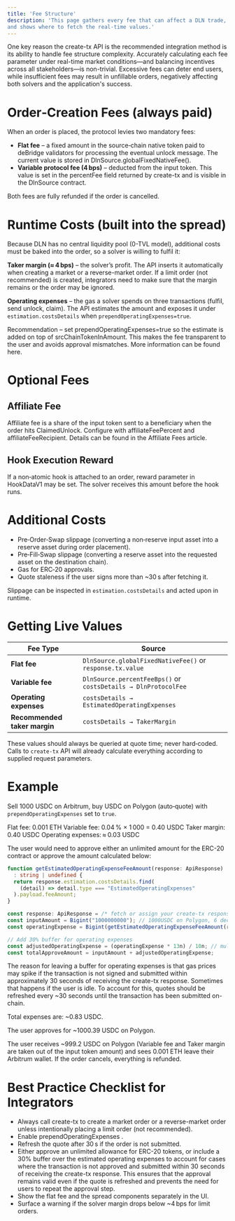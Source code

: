 ```yaml
---
title: 'Fee Structure'
description: 'This page gathers every fee that can affect a DLN trade, explains how each one is calculated, 
and shows where to fetch the real‑time values.'
---
```


One key reason the create-tx API is the recommended integration method is its ability to handle fee structure complexity. Accurately calculating each fee parameter under real-time market conditions—and balancing incentives across all stakeholders—is non-trivial. Excessive fees can deter end users, while insufficient fees may result in unfillable orders, negatively affecting both solvers and the application's success.

# Order‑Creation Fees (always paid)

When an order is placed, the protocol levies two mandatory fees:
- **Flat fee** – a fixed amount in the source‑chain native token paid to deBridge validators for processing the eventual unlock message. The current value is stored in DlnSource.globalFixedNativeFee().
- **Variable protocol fee (4 bps)** – deducted from the input token. This value is set in the percentFee field returned by create-tx and is visible in the DlnSource contract.

Both fees are fully refunded if the order is cancelled.

# Runtime Costs (built into the spread)

Because DLN has no central liquidity pool (0-TVL model), additional costs must be baked into the order, so a solver is willing to fulfil it:

**Taker margin (≈ 4 bps)** – the solver’s profit. The API inserts it automatically when creating a market or a reverse-market order. If a limit order (not recommended) is created, integrators need to make sure that the margin remains or the order may be ignored.

**Operating expenses** – the gas a solver spends on three transactions (fulfil, send unlock, claim). The API estimates the amount and exposes it under `estimation.costsDetails` when `prependOperatingExpenses=true`.

Recommendation – set prependOperatingExpenses=true so the estimate is added on top of srcChainTokenInAmount. This makes the fee transparent to the user and avoids approval mismatches. More information can be found here.

# Optional Fees

## Affiliate Fee

Affiliate fee is a share of the input token sent to a beneficiary when the order hits ClaimedUnlock. Configure with affiliateFeePercent and affiliateFeeRecipient. Details can be found in the Affiliate Fees article.

## Hook Execution Reward

If a non‑atomic hook is attached to an order, reward parameter in HookDataV1 may be set. The solver receives this amount before the hook runs.

# Additional Costs

- Pre‑Order‑Swap slippage (converting a non‑reserve input asset into a reserve asset during order placement).
- Pre‑Fill‑Swap slippage (converting a reserve asset into the requested asset on the destination chain).
- Gas for ERC‑20 approvals.
- Quote staleness if the user signs more than ~30 s after fetching it.

Slippage can be inspected in `estimation.costsDetails` and acted upon in runtime.

# Getting Live Values

| Fee Type                  | Source                                                                 |
|---------------------------|------------------------------------------------------------------------|
| **Flat fee**              | `DlnSource.globalFixedNativeFee()` or `response.tx.value`              |
| **Variable fee**          | `DlnSource.percentFeeBps()` or `costsDetails → DlnProtocolFee`         |
| **Operating expenses**    | `costsDetails → EstimatedOperatingExpenses`                            |
| **Recommended taker margin** | `costsDetails → TakerMargin`                                       |

These values should always be queried at quote time; never hard‑coded. Calls to `create-tx` API will already calculate everything 
according to supplied request parameters.

# Example

Sell 1000 USDC on Arbitrum, buy USDC on Polygon (auto‑quote) with `prependOperatingExpenses` set to `true`.

Flat fee: 0.001 ETH
Variable fee: 0.04 % × 1 000 = 0.40 USDC
Taker margin: 0.40 USDC
Operating expenses: ≈ 0.03 USDC

The user would need to approve either an unlimited amount for the ERC-20 contract or approve the amount calculated below:

```typescript
function getEstimatedOperatingExpenseFeeAmount(response: ApiResponse)
  : string | undefined {
  return response.estimation.costsDetails.find(
    (detail) => detail.type === "EstimatedOperatingExpenses"
  ).payload.feeAmount;
}

const response: ApiResponse = /* fetch or assign your create-tx response */;
const inputAmount = Bigint("1000000000"); // 1000USDC on Polygon, 6 decimals
const operatingExpense = Bigint(getEstimatedOperatingExpenseFeeAmount(response));

// Add 30% buffer for operating expenses
const adjustedOperatingExpense = (operatingExpense * 13n) / 10n; // multiply by 1.3
const totalApproveAmount = inputAmount + adjustedOperatingExpense;
```

The reason for leaving a buffer for operating expenses is that gas prices may spike if the transaction is not signed and submitted within approximately 30 seconds of receiving the create-tx response. Sometimes that happens if the user is idle. To account for this, quotes should be refreshed every ~30 seconds until the transaction has been submitted on-chain.

Total expenses are: ~0.83 USDC. 

The user approves for ~1000.39 USDC on Polygon. 

The user receives ~999.2 USDC on Polygon (Variable fee and Taker margin are taken out of the input token amount) and sees 0.001 ETH leave their Arbitrum wallet. If the order cancels, everything is refunded.

# Best Practice Checklist for Integrators

- Always call create-tx to create a market order or a reverse-market order unless intentionally placing a limit order (not recommended).
- Enable prependOperatingExpenses .
- Refresh the quote after 30 s if the order is not submitted.
- Either approve an unlimited allowance for ERC-20 tokens, or include a 30% buffer over the estimated operating expenses to account for cases where the transaction is not approved and submitted within 30 seconds of receiving the create-tx response. This ensures that the approval remains valid even if the quote is refreshed and prevents the need for users to repeat the approval step.
- Show the flat fee and the spread components separately in the UI.
- Surface a warning if the solver margin drops below ~4 bps for limit orders.